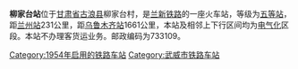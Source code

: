 {{Infobox China railway station 
 |车站名称=柳家台站
 |车站位置=[[甘肃省|甘肃省]][[古浪县|古浪县]]柳家台村
 |归属=[[兰州铁路局|兰州铁路局]] 
 |线路=[[兰新铁路|兰新铁路]] 
 |车站等级=[[五等站_(中国)|五等站]] 
}}
'''柳家台站'''位于[[甘肃省|甘肃省]][[古浪县|古浪县]]柳家台村，是[[兰新铁路|兰新铁路]]的一座火车站，等级为[[五等站_(中国)|五等站]]，距[[兰州站|兰州站]]231公里，距[[乌鲁木齐站|乌鲁木齐站]]1661公里，本站及相邻上下行区间均为[[电气化|电气化]]区段。本站不办理客货运业务。邮政编码为733109。

{{Start rail box|[[中国铁路|中国铁路]]}} 
{{s-inop|[[龙沟站|龙沟]]}} 
{{s-line|[[兰新铁路|兰新铁路]]}} 
{{s-inop|[[十八里堡站|十八里堡]]}} 
{{End box}} 
 
{{兰新铁路}} 
[[Category:1954年启用的铁路车站|Category:1954年启用的铁路车站]] 
[[Category:武威市铁路车站|Category:武威市铁路车站]]